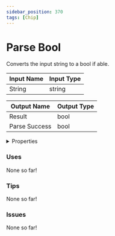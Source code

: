 ```yaml
---
sidebar_position: 370
tags: [Chip]
---
```


# Parse Bool

Converts the input string to a bool if able.




<EsbSvg />

| Input Name | Input Type |
|-----------|-----------|
| String | string |

| Output Name | Output Type |
|-----------|-----------|
| Result | bool |
| Parse Success | bool |


<details>
  <summary>Properties</summary>
  <div>
    <div>
    <table>
      <thead>
        <tr>
          <th>Is beta required?</th>
          <th>❌</th>
        </tr>
        <tr>
          <th>Is this chip a trolling risk?</th>
          <th>❌</th>
        </tr>
        <tr>
          <th>Chip UUID</th>
          <th>92c05ebc-1967-49a4-94b5-2d01fe1e6b85</th>
        </tr>
      </thead>
    </table>
    </div>
  </div>
</details>

### Uses

None so far!

### Tips

None so far!

### Issues

None so far!